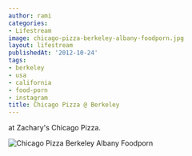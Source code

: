 ```yaml
---
author: rami
categories:
- Lifestream
image: chicago-pizza-berkeley-albany-foodporn.jpg
layout: lifestream
publishedAt: '2012-10-24'
tags:
- berkeley
- usa
- california
- food-porn
- instagram
title: Chicago Pizza @ Berkeley
---
```


at Zachary's Chicago Pizza.

![Chicago Pizza Berkeley Albany Foodporn](/assets/images/content/lifestream/chicago-pizza-berkeley-albany-foodporn.jpg)
